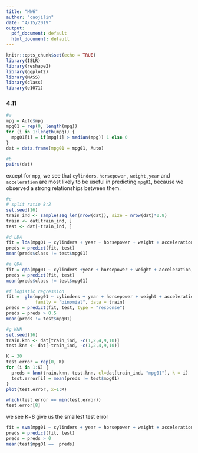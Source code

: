 ```yaml
---
title: "HW6"
author: "caojilin"
date: "4/15/2019"
output:
  pdf_document: default
  html_document: default
---
```


```r
knitr::opts_chunk$set(echo = TRUE)
library(ISLR)
library(reshape2)
library(ggplot2)
library(MASS)
library(class)
library(e1071)
```

### 4.11
```r
#a
mpg = Auto$mpg
mpg01 = rep(0, length(mpg))
for (i in 1:length(mpg)) {
  mpg01[i] = if(mpg[i] > median(mpg)) 1 else 0
}
dat = data.frame(mpg01 = mpg01, Auto)
```

```r
#b
pairs(dat)
```

except for `mpg`, we see that `cylinders`, `horsepower` , `weight` ,`year` and `acceleration` are most likely to be useful in predicting `mpg01`, because we observed a strong relationships between them.

```r
#c
# split ratio 8:2
set.seed(16)
train_ind <- sample(seq_len(nrow(dat)), size = nrow(dat)*0.8)
train <- dat[train_ind, ]
test <- dat[-train_ind, ]
```

```r
#d LDA
fit = lda(mpg01 ~ cylinders + year + horsepower + weight + acceleration, data=train)
preds = predict(fit, test)
mean(preds$class != test$mpg01)
```

```r
#e QDA
fit = qda(mpg01 ~ cylinders +year + horsepower + weight + acceleration, data=train)
preds = predict(fit, test)
mean(preds$class != test$mpg01)

```

```r
#f logistic regression
fit =  glm(mpg01 ~ cylinders + year + horsepower + weight + acceleration, 
           family = "binomial", data = train)
preds = predict(fit, test, type = "response")
preds = preds > 0.5
mean(preds != test$mpg01)
```

```r
#g KNN
set.seed(16)
train.knn <- dat[train_ind, -c(1,2,4,9,10)]
test.knn <- dat[-train_ind, -c(1,2,4,9,10)]

K = 30
test.error = rep(0, K)
for (i in 1:K) {
  preds = knn(train.knn, test.knn, cl=dat[train_ind, "mpg01"], k = i)
  test.error[i] = mean(preds != test$mpg01)
}
plot(test.error, x=1:K)

which(test.error == min(test.error))
test.error[8]
```

we see K=8 give us the smallest test error 

```r
fit = svm(mpg01 ~ cylinders + year + horsepower + weight + acceleration,data=train)
preds = predict(fit, test)
preds = preds > 0
mean(test$mpg01 ==  preds)
```

